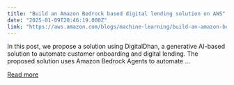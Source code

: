 ```yaml
---
title: "Build an Amazon Bedrock based digital lending solution on AWS"
date: "2025-01-09T20:46:19.000Z"
link: "https://aws.amazon.com/blogs/machine-learning/build-an-amazon-bedrock-based-digital-lending-solution-on-aws/"
---
```


In this post, we propose a solution using DigitalDhan, a generative AI-based solution to automate customer onboarding and digital lending. The proposed solution uses Amazon Bedrock Agents to automate ...

[Read more](https://aws.amazon.com/blogs/machine-learning/build-an-amazon-bedrock-based-digital-lending-solution-on-aws/)
